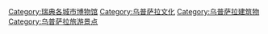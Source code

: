[[Category:瑞典各城市博物馆|Category:瑞典各城市博物馆]]
[[Category:乌普萨拉文化|Category:乌普萨拉文化]]
[[Category:乌普萨拉建筑物|Category:乌普萨拉建筑物]]
[[Category:乌普萨拉旅游景点|Category:乌普萨拉旅游景点]]